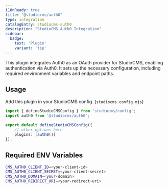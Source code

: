 ```yaml
---
i18nReady: true
title: "@studiocms/auth0"
type: integration
catalogEntry: studiocms-auth0
description: "StudioCMS Auth0 Integration"
sidebar:
  badge: 
    text: 'Plugin'
    variant: 'tip'
---
```



This plugin integrates Auth0 as an OAuth provider for StudioCMS, enabling authentication via Auth0. It sets up the necessary configuration, including required environment variables and endpoint paths.

## Usage

Add this plugin in your StudioCMS config. (`studiocms.config.mjs`)

```ts title="studiocms.config.mjs"
import { defineStudioCMSConfig } from 'studiocms/config';
import auth0 from '@studiocms/auth0';

export default defineStudioCMSConfig({
    // other options here
    plugins: [auth0()]
});
```

## Required ENV Variables

```sh title=".env"
CMS_AUTH0_CLIENT_ID=<your-client-id>
CMS_AUTH0_CLIENT_SECRET=<your-client-secret>
CMS_AUTH0_DOMAIN=<your-domain>
CMS_AUTH0_REDIRECT_URI=<your-redirect-uri>
```
